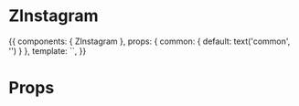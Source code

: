 
<Meta title="Organisms/ZInstagram" component={ZInstagram} />

# ZInstagram

<Preview>
  <Story name="Common">
    {{
        components: { ZInstagram },
        props: {
          common: {
            default: text('common', '')
          }
        },
        template: `<ZInstagram />`,
    }}
  </Story>
</Preview>

# Props

<Props of={ZInstagram} />
